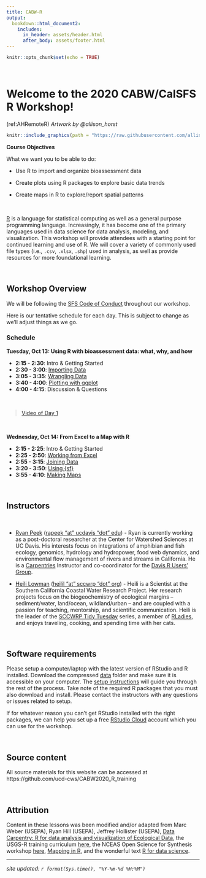 ```yaml
---
title: CABW-R
output: 
  bookdown::html_document2:
    includes:
      in_header: assets/header.html
      after_body: assets/footer.html
---
```


```r
knitr::opts_chunk$set(echo = TRUE)
```
<style>
  .title{
    display: none;
  }
</style>

<br>


# Welcome to the 2020 CABW/CalSFS R Workshop!

(ref:AHRemoteR) *Artwork by @allison_horst*

```r

knitr::include_graphics(path = "https://raw.githubusercontent.com/allisonhorst/stats-illustrations/master/rstats-artwork/monster_support.jpg")

```

:::obj

**Course Objectives**

What we want you to be able to do:

* Use R to import and organize bioassessment data 

* Create plots using R packages to explore basic data trends

* Create maps in R to explore/report spatial patterns 

:::

<br>

[R](https://www.r-project.org/) is a language for statistical computing as well as a general purpose programming language. Increasingly, it has become one of the primary languages used in data science for data analysis, modeling, and visualization. This workshop will provide attendees with a starting point for continued learning and use of R. We will cover a variety of commonly used file types (i.e., `.csv`, `.xlsx`, `.shp`) used in analysis, as well as provide resources for more foundational learning.

<br>

## Workshop Overview

We will be following the [SFS Code of Conduct](https://freshwater-science.org/about/society-governance/code-of-conduct) throughout our workshop.

Here is our tentative schedule for each day. This is subject to change as we'll adjust things as we go.

### Schedule

**Tuesday, Oct 13: Using R with bioassessment data: what, why, and how**

  - __2:15 - 2:30__: Intro & Getting Started
  - __2:30 - 3:00__: [Importing Data](https://ucd-cws.github.io/CABW2020_R_training/m1_1_using_R.html)
  - __3:05 - 3:35__: [Wrangling Data](https://ucd-cws.github.io/CABW2020_R_training/m1_2_wrangling.html)
  - __3:40 - 4:00__: [Plotting with ggplot](https://ucd-cws.github.io/CABW2020_R_training/m1_3_plotting.html)
  - __4:00 - 4:15__: Discussion & Questions

<br>

 > [Video of Day 1](https://youtu.be/ankX2mGNXNs)

<br>

**Wednesday, Oct 14: From Excel to a Map with R**

  - __2:15 - 2:25__: Intro & Getting Started
  - __2:25 - 2:50__: [Working from Excel](https://ucd-cws.github.io/CABW2020_R_training/m2_1_working_w_xls.html)
  - __2:55 - 3:15__: [Joining Data](https://ucd-cws.github.io/CABW2020_R_training/m2_2_joins.html)
  - __3:20 - 3:50__: [Using {sf}](https://ucd-cws.github.io/CABW2020_R_training/m2_3_using_sf.html)
  - __3:55 - 4:10__: [Making Maps](https://ucd-cws.github.io/CABW2020_R_training/m2_4_mapping_w_sf.html)

<br>


## Instructors

<br>

* [Ryan Peek](https://ryanpeek.org/) ([rapeek "at" ucdavis "dot" edu](mailto:rapeek@ucdavis.edu)) - Ryan is currently working as a post-doctoral researcher at the Center for Watershed Sciences at UC Davis. His interests focus on integrations of amphibian and fish ecology, genomics, hydrology and hydropower, food web dynamics, and environmental flow management of rivers and streams in California. He is a [Carpentries](https://carpentries.org/) Instructor and co-coordinator for the [Davis R Users' Group](https://d-rug.github.io/).

* [Heili Lowman](https://www.heililowman.com/) ([heilil "at" sccwrp "dot" org](mailto:heilil@sccwrp.org)) - Heili is a Scientist at the Southern California Coastal Water Research Project. Her research projects focus on the biogeochemistry of ecological margins – sediment/water, land/ocean, wildland/urban – and are coupled with a passion for teaching, mentorship, and scientific communication. Heili is the leader of the [SCCWRP Tidy Tuesday](https://github.com/hlowman/TidyTuesday) series, a member of [RLadies](https://rladies.org/), and enjoys traveling, cooking, and spending time with her cats.

<br>

## Software requirements

Please setup a computer/laptop with the latest version of RStudio and R installed.  Download the compressed [data](https://github.com/ucd-cws/CABW2020_R_training/raw/main/data/datazip.zip) folder and make sure it is accessible on your computer.  The [setup instructions](01_setup_R.html) will guide you through the rest of the process.  Take note of the required R packages that you must also download and install.  Please contact the instructors with any questions or issues related to setup.  

If for whatever reason you can't get RStudio installed with the right packages, we can help you set up a free [RStudio Cloud](https://rstudio.cloud/) account which you can use for the workshop. 

<br>

## Source content

All source materials for this website can be accessed at https://github.com/ucd-cws/CABW2020_R_training

<br>

## Attribution

Content in these lessons was been modified and/or adapted from Marc Weber (USEPA), Ryan Hill (USEPA), Jeffrey Hollister (USEPA), [Data Carpentry: R for data analysis and visualization of Ecological Data](https://datacarpentry.org/R-ecology-lesson/index.html), the USGS-R training curriculum [here](https://github.com/USGS-R/training-curriculum), the NCEAS Open Science for Synthesis workshop [here](https://nceas.github.io/oss-2017/index.html), [Mapping in R](https://ryanpeek.org/mapping-in-R-workshop/), and the wonderful text [R for data science](https://github.com/hadley/r4ds).


---

*site updated: ```r format(Sys.time(), "%Y-%m-%d %H:%M")```*
